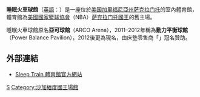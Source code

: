 {{Infobox Stadium | stadium_name=Sleep Train Arena
| nickname= 
| image= [[File:Sleep_Train_Arena.jpg|250px]]
| location= [[美国|美国]][[加利福尼亞州|加利福尼亞州]][[萨克拉门托|萨克拉门托]]<br /> One Sports Parkway, 95834
| owner= Vivek Ranadive
| operator= Vivek Ranadive
| opened= 1988年11月8日
| construction_cost= 
| architect= Rann Haight
| tenants= [[萨克拉门托國王隊|萨克拉门托國王隊]] ([[NBA|NBA]]) (1988年—2016年)<br>[[萨克拉门托女皇|萨克拉门托女皇]] ([[WNBA|WNBA]]) (1997年–2009年)<br>[[萨克拉门托攻擊|萨克拉门托攻擊]] ([[AFL|AFL]]) (1992年)<br>[[萨克拉门托騎士|萨克拉门托騎士]] (CISL - WISL) (1993年–2001年)
| seating_capacity= 17,317（籃球）<br> 10,632（室內足球）
}}

'''睡眠火車球館'''（[[英語|英語]]：'''{{lang|en|Sleep Train Arena}}'''）是一座位於[[美国|美国]][[加里福尼亞州|加里福尼亞州]][[萨克拉门托|萨克拉门托]]的室內體育館，體育館為[[美國國家籃球協會|美國國家籃球協會]]（NBA）[[萨克拉门托國王|萨克拉门托國王]]的舊主場。

睡眠火車球館原名'''亞可球館'''（ARCO Arena），2011–2012年稱為'''動力平衡球館'''（Power Balance Pavilion），2012後更為現名，由床墊零售商「{{link-en|睡眠火車|The Sleep Train}}」冠名贊助。

==外部連結==
*{{en icon}}[https://web.archive.org/web/20151208072827/http://www.sleeptrainarena.com/ Sleep Train 體育館官方網站]

[[Category:美國室內體育館|S]]
[[Category:沙加緬度國王場館|Category:沙加緬度國王場館]]